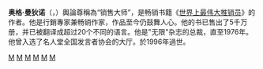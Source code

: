 '''奥格·曼狄诺'''（{{lang-en|'''Augustine "Og" Mandino II'''}}，{{bd|1923年|12月12日|1996年|9月3日}}）輿論尊稱為“销售大师”，是畅销书籍《[[世界上最伟大推销员|世界上最伟大推销员]]》的作者。他是行銷專家兼畅销作家，作品至今仍鼓舞人心。他的书已售出了5千万册，并已被翻译成超过20个不同的语言。他是"无限"杂志的总裁，直至1976年。他曾入选了名人堂全国发言者协会的大厅。於1996年過世。

{{Authority control}}
{{DEFAULTSORT:Mandino, Og}}
[[Category:美国作家|M]]
[[Category:美國陸軍軍官|M]]
[[Category:美國第二次世界大戰飛行員|M]]
[[Category:美國第二次世界大戰軍事人物|M]]
[[Category:義大利裔美國人|M]]
[[Category:麻薩諸塞州人|M]]